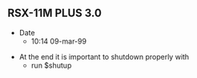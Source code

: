 == RSX-11M PLUS 3.0 ==

* Date
** 10:14 09-mar-99

* At the end it is important to shutdown properly with
** run $shutup
